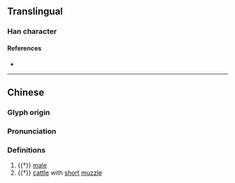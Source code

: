 {{character info}}
==Translingual==

===Han character===
{{Han char|rn=93|rad=牛|as=08|sn=12|four=|canj=HQYTR|ids=⿰牜咅}}

====References====
* {{Han ref|kx=0702.040|dkj=20052|dj=1115.100|hdz=31814.110|uh=7283|ud=29315}}

----

==Chinese==
{{zh-forms}}

===Glyph origin===
{{Han etym}}

===Pronunciation===
{{zh-pron
|m=pǒu
|mc=y
|oc=y
|cat=a,n
}}

===Definitions===
{{zh-hanzi}}

# {{†}} {{lb|zh|of an animal}} [[male]]
# {{†}} [[cattle]] with [[short]] [[muzzle]]